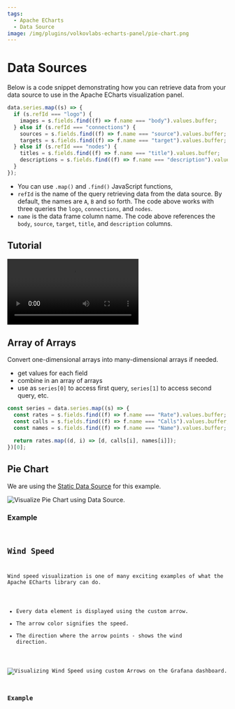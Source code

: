 ```yaml
---
tags:
  - Apache ECharts
  - Data Source
image: /img/plugins/volkovlabs-echarts-panel/pie-chart.png
---
```



# Data Sources

Below is a code snippet demonstrating how you can retrieve data from your data source to use in the Apache ECharts visualization panel.

```javascript
data.series.map((s) => {
  if (s.refId === "logo") {
    images = s.fields.find((f) => f.name === "body").values.buffer;
  } else if (s.refId === "connections") {
    sources = s.fields.find((f) => f.name === "source").values.buffer;
    targets = s.fields.find((f) => f.name === "target").values.buffer;
  } else if (s.refId === "nodes") {
    titles = s.fields.find((f) => f.name === "title").values.buffer;
    descriptions = s.fields.find((f) => f.name === "description").values.buffer;
  }
});
```

- You can use `.map()` and `.find()` JavaScript functions,
- `refId` is the name of the query retrieving data from the data source. By default, the names are `A`, `B` and so forth. The code above works with three queries the `logo`, `connections`, and `nodes`.
- `name` is the data frame column name. The code above references the `body`, `source`, `target`, `title`, and `description` columns.

## Tutorial

<Video
  src="https://www.youtube.com/embed/K5YNMSIm9AM"
  title="How to use Data Source in Apache ECharts in 90 seconds."
/>

## Array of Arrays

Convert one-dimensional arrays into many-dimensional arrays if needed.

- get values for each field
- combine in an array of arrays
- use as `series[0]` to access first query, `series[1]` to access second query, etc.

```javascript
const series = data.series.map((s) => {
  const rates = s.fields.find((f) => f.name === "Rate").values.buffer;
  const calls = s.fields.find((f) => f.name === "Calls").values.buffer;
  const names = s.fields.find((f) => f.name === "Name").values.buffer;

  return rates.map((d, i) => [d, calls[i], names[i]]);
})[0];
```

## Pie Chart

We are using the [Static Data Source](/plugins/volkovlabs-static-datasource) for this example.

<Image
  title="Visualize Pie Chart using Data Source."
  src="/img/plugins/volkovlabs-echarts-panel/pie-chart.png"
/>

### Example

<Code
  url="https://github.com/VolkovLabs/volkovlabs.io/blob/main/docs/volkovlabs-echarts-panel/pie.js"
  language="js"
/>

## Wind Speed

Wind speed visualization is one of many exciting examples of what the Apache ECharts library can do.

- Every data element is displayed using the custom arrow.
- The arrow color signifies the speed.
- The direction where the arrow points - shows the wind direction.

<Image
  title="Visualizing Wind Speed using custom Arrows on the Grafana dashboard."
  src="/img/plugins/volkovlabs-echarts-panel/wind-speed.png"
/>

### Example

<Code
  url="https://github.com/VolkovLabs/volkovlabs.io/blob/main/docs/volkovlabs-echarts-panel/wind.js"
  language="js"
/>
